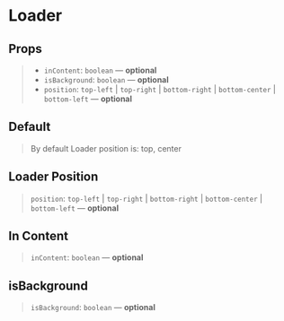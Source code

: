 
<Meta title="Components/Loader" component={Loader} />

# Loader

## Props

> - `inContent`: `boolean` — **optional**
> - `isBackground`: `boolean` — **optional**
> - `position`: `top-left` | `top-right` | `bottom-right` | `bottom-center` | `bottom-left` — **optional**

## Default

> By default Loader position is: top, center

<Preview>
  <Story name="default" height="300px">
    <Loader />
  </Story>
</Preview>

## Loader Position

> `position`: `top-left` | `top-right` | `bottom-right` | `bottom-center` | `bottom-left` — **optional**

<Preview>
  <Story name="position" height="300px">
    <GnuiContainer>
      <Loader position="top-left" />
      <Loader />
      <Loader position="top-right" />
      <Loader position="bottom-right" />
      <Loader position="bottom-center" />
      <Loader position="bottom-left" />
    </GnuiContainer>
  </Story>
</Preview>

## In Content

> `inContent`: `boolean` — **optional**

<Preview>
  <Story name="inContent">
    <GnuiContainer>
      <Loader inContent />
    </GnuiContainer>
  </Story>
</Preview>

## isBackground

> `isBackground`: `boolean` — **optional**

<Preview>
  <Story name="isBackground">
    <GnuiContainer>
      <Loader isBackground />
    </GnuiContainer>
  </Story>
</Preview>
